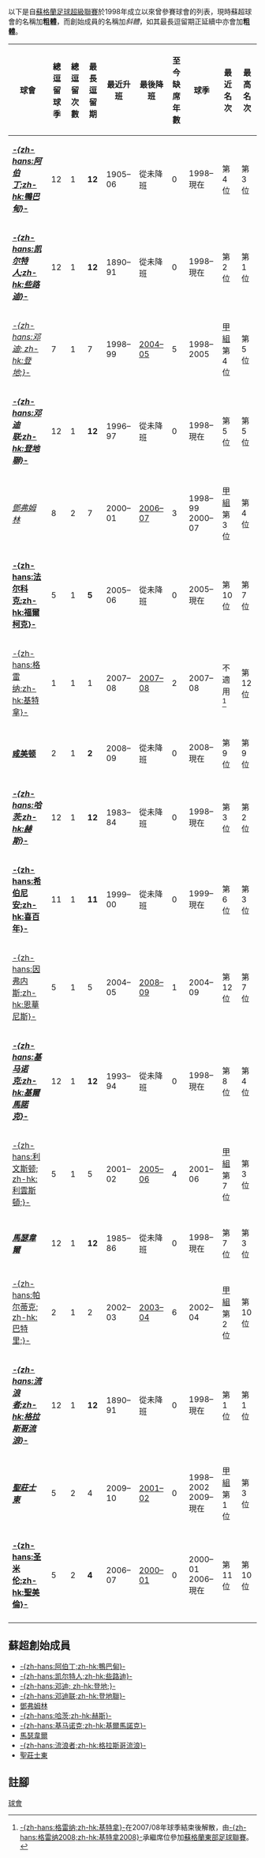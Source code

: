 {{noteTA|G1=SPL|G2=足球}}

以下是自[[蘇格蘭足球超級聯賽|蘇格蘭足球超級聯賽]]於1998年成立以來曾參賽球會的列表，現時蘇超球會的名稱加'''粗體'''，而創始成員的名稱加''斜體''，如其最長逗留期正延續中亦會加'''粗體'''。

{| class="wikitable sortable" style="text-align:center; font-size:95%"
|-
!球會
!總<br />逗留球季
!總<br />逗留次數
!最長<br />逗留期
!最近升班
!最後降班
!至今<br />缺席年數
!球季
!最近名次
!最高名次
|-

|style="text-align:left;"|'''''[[阿伯丁足球俱乐部|-{zh-hans:阿伯丁;zh-hk:鴨巴甸}-]]'''''
|12
|1
|'''12'''
|1905–06
|從未降班
|0
|1998–現在
|第{{0}}4位
|第{{0}}3位
|-
|style="text-align:left;"|'''''[[凯尔特人足球俱乐部|-{zh-hans:凯尔特人;zh-hk:些路迪}-]]'''''
|12
|1
|'''12'''
|1890–91
|從未降班
|0
|1998–現在
|第{{0}}2位
|第{{0}}1位
|-
|style="text-align:left;"|''[[邓迪足球俱乐部|-{zh-hans:邓迪; zh-hk:登地;}-]]''
|7
|1
|7
|1998–99
|[[2004年至2005年蘇格蘭足球超級聯賽|2004–05]]
|5
|1998–2005
|[[2008年至2009年蘇格蘭足球甲級聯賽|甲組]]<br />第{{0}}4位
|第{{0}}5位
|-
|style="text-align:left;"|'''''[[邓迪联足球俱乐部|-{zh-hans:邓迪联;zh-hk:登地聯}-]]'''''
|12
|1
|'''12'''
|1996–97
|從未降班
|0
|1998–現在
|第{{0}}5位
|第{{0}}5位
|-
|style="text-align:left;"|''[[邓弗姆林足球俱乐部|鄧弗姆林]]''
|8
|2
|7
|2000–01
|[[2006年至2007年蘇格蘭足球超級聯賽|2006–07]]
|3
|1998–99<br />2000–07
|[[2008年至2009年蘇格蘭足球甲級聯賽|甲組]]<br />第{{0}}3位
|第{{0}}4位
|-
|style="text-align:left;"|'''[[法尔科克足球俱乐部|-{zh-hans:法尔科克;zh-hk:福爾柯克}-]]'''
|5
|1
|'''5'''
|2005–06
|從未降班
|0
|2005–現在
|第10位
|第{{0}}7位
|-
|style="text-align:left;"|[[格雷纳足球俱乐部|-{zh-hans:格雷纳;zh-hk:基特拿}-]]
|1
|1
|1
|2007–08
|[[2007年至2008年蘇格蘭足球超級聯賽|2007–08]]
|2
|2007–08
|不適用<ref>[[格雷纳足球俱乐部|-{zh-hans:格雷纳;zh-hk:基特拿}-]]在2007/08年球季結束後解散，由[[格雷纳2008足球俱乐部|-{zh-hans:格雷纳2008;zh-hk:基特拿2008}-]]承繼席位參加[[蘇格蘭東部足球聯賽|蘇格蘭東部足球聯賽]]。</ref>
|第12位
|-
|style="text-align:left;"|'''[[咸美顿学院足球俱乐部|咸美顿]]'''
|2
|1
|'''2'''
|2008–09
|從未降班
|0
|2008–現在
|第{{0}}9位
|第{{0}}9位
|-
|style="text-align:left;"|'''''[[哈茨足球俱乐部|-{zh-hans:哈茨;zh-hk:赫斯}-]]'''''
|12
|1
|'''12'''
|1983–84
|從未降班
|0
|1998–現在
|第{{0}}3位
|第{{0}}2位
|-
|style="text-align:left;"|'''[[希伯尼安足球俱乐部|-{zh-hans:希伯尼安;zh-hk:喜百年}-]]'''
|11
|1
|'''11'''
|1999–00
|從未降班
|0
|1999–現在
|第{{0}}6位
|第{{0}}3位
|-
|style="text-align:left;"|[[因弗内斯足球俱乐部|-{zh-hans:因弗内斯;zh-hk:恩華尼斯}-]]
|5
|1
|5
|2004–05
|[[2008年至2009年蘇格蘭足球超級聯賽|2008–09]]
|1
|2004–09
|第12位
|第{{0}}7位
|-
|style="text-align:left;"|'''''[[基马诺克足球俱乐部|-{zh-hans:基马诺克;zh-hk:基爾馬諾克}-]]'''''
|12
|1
|'''12'''
|1993–94
|從未降班
|0
|1998–現在
|第{{0}}8位
|第{{0}}4位
|-
|style="text-align:left;"|[[利文斯顿足球俱乐部|-{zh-hans:利文斯顿; zh-hk:利雲斯頓;}-]]
|5
|1
|5
|2001–02
|[[2005年至2006年蘇格蘭足球超級聯賽|2005–06]]
|4
|2001–06
|[[2008年至2009年蘇格蘭足球甲級聯賽|甲組]]<br />第{{0}}7位
|第{{0}}3位
|-
|style="text-align:left;"|'''''[[马瑟韦尔足球俱乐部|馬瑟韋爾]]'''''
|12
|1
|'''12'''
|1985–86
|從未降班
|0
|1998–現在
|第{{0}}7位
|第{{0}}3位
|-
|style="text-align:left;"|[[帕尔蒂克足球俱乐部|-{zh-hans:帕尔蒂克; zh-hk:巴特里;}-]]
|2
|1
|2
|2002–03
|[[2003年至2004年蘇格蘭足球超級聯賽|2003–04]]
|6
|2002–04
|[[2008年至2009年蘇格蘭足球甲級聯賽|甲組]]<br />第{{0}}2位
|第10位
|-
|style="text-align:left;"|'''''[[流浪者足球俱乐部|-{zh-hans:流浪者;zh-hk:格拉斯哥流浪}-]]'''''
|12
|1
|'''12'''
|1890–91
|從未降班
|0
|1998–現在
|第{{0}}1位
|第{{0}}1位
|-
|style="text-align:left;"|'''''[[圣庄士东足球俱乐部|聖莊士東]]'''''
|5
|2
|4
|2009–10
|[[2001年至2002年蘇格蘭足球超級聯賽|2001–02]]
|0
|1998–2002 <br> 2009–現在
|[[2008年至2009年蘇格蘭足球甲級聯賽|甲組]]<br />第{{0}}1位
|第{{0}}3位
|-
|style="text-align:left;"|'''[[圣米伦足球俱乐部|-{zh-hans:圣米伦;zh-hk:聖美倫}-]]'''
|5
|2
|'''4'''
|2006–07
|[[2000年至2001年蘇格蘭足球超級聯賽|2000–01]]
|0
|2000–01<br />2006–現在
|第11位
|第10位
|-
|}

==蘇超創始成員==
*[[阿伯丁足球俱乐部|-{zh-hans:阿伯丁;zh-hk:鴨巴甸}-]]
*[[凯尔特人足球俱乐部|-{zh-hans:凯尔特人;zh-hk:些路迪}-]]
*[[邓迪足球俱乐部|-{zh-hans:邓迪; zh-hk:登地;}-]]
*[[邓迪联足球俱乐部|-{zh-hans:邓迪联;zh-hk:登地聯}-]]
*[[邓弗姆林足球俱乐部|鄧弗姆林]]
*[[哈茨足球俱乐部|-{zh-hans:哈茨;zh-hk:赫斯}-]]
*[[基马诺克足球俱乐部|-{zh-hans:基马诺克;zh-hk:基爾馬諾克}-]]
*[[马瑟韦尔足球俱乐部|馬瑟韋爾]]
*[[流浪者足球俱乐部|-{zh-hans:流浪者;zh-hk:格拉斯哥流浪}-]]
*[[圣庄士东足球俱乐部|聖莊士東]]

== 註腳 ==
{{reflist}}

{{蘇格蘭足球超級聯賽}}
{{蘇格蘭足球架構}}

[[Category:蘇格蘭足球超級聯賽|球會]]